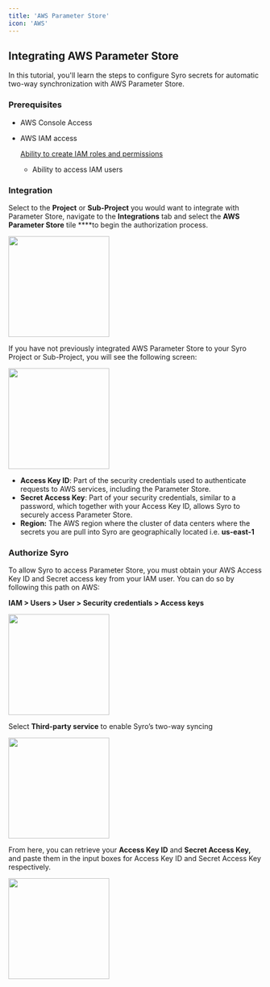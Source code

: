 ```yaml
---
title: 'AWS Parameter Store'
icon: 'AWS'
---
```


## Integrating AWS Parameter Store

In this tutorial, you'll learn the steps to configure Syro secrets for automatic two-way synchronization with AWS Parameter Store.

### Prerequisites

- AWS Console Access
- AWS IAM access
    
    [Ability to create IAM roles and permissions](<a href="/integrations/iamrolesPS.mdx">)
    
    - Ability to access IAM users

### **Integration**

Select to the **Project** or **Sub-Project** you would want to integrate with Parameter Store, navigate to the **Integrations** tab and select the **AWS Parameter Store** tile ****to begin the authorization process.

<img height="200" src="/images/integrations-tab.png" />

If you have not previously integrated AWS Parameter Store to your Syro Project or Sub-Project, you will see the following screen:

<img height="200" src="/images/param-store-integration.png" />

- **Access Key ID**: Part of the security credentials used to authenticate requests to AWS services, including the Parameter Store.
- **Secret Access Key**: Part of your security credentials, similar to a password, which together with your Access Key ID, allows Syro to securely access Parameter Store.
- **Region:** The AWS region where the cluster of data centers where the secrets you are pull into Syro are geographically located i.e. **us-east-1**

### **Authorize Syro**

To allow Syro to access Parameter Store, you must obtain your AWS Access Key ID and Secret access key from your IAM user. You can do so by following this path on AWS:

**IAM > Users > User > Security credentials > Access keys** 

<img height="200" src="/images/access-keys.png" />

Select ************Third-party service************ to enable Syro’s two-way syncing

<img height="200" src="/images/third-party-sync.png" />

From here, you can retrieve your **Access Key ID** and **Secret Access Key,** and paste them in the input boxes for Access Key ID and Secret Access Key respectively.

<img height="200" src="/images/retrieve-access.png" />